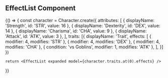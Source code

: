 
## EffectList Component

<Playground>
  {() => {
    const character = Character.create({
      attributes: [
        { displayName: 'Strength', id: 'STR', value: 16 },
        { displayName: 'Dexterity', id: 'DEX', value: 14 },
        { displayName: 'Charisma', id: 'CHA', value: 9 },
        { displayName: 'Attack', id: 'ATK', value: 3 },
      ],
      traits: [{
        displayName: 'Trait',
        effects: [
          { modifier: 4, modifies: 'STR' },
          { modifier: 4, modifies: 'DEX' },
          { modifier: 4, modifies: 'CHA' },
          { condition: 'vs Goblins', modifier: 1, modifies: 'ATK' },
        ],
      }]
    })

    return <EffectList expanded model={character.traits.at(0).effects} />
  }}
</Playground>
